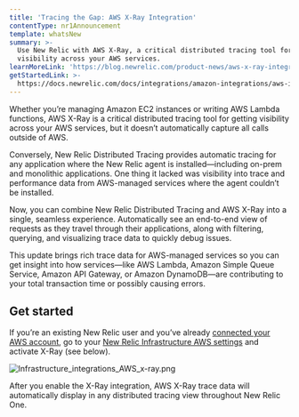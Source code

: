 ```yaml
---
title: 'Tracing the Gap: AWS X-Ray Integration'
contentType: nr1Announcement
template: whatsNew
summary: >-
  Use New Relic with AWS X-Ray, a critical distributed tracing tool for getting
  visibility across your AWS services.
learnMoreLink: 'https://blog.newrelic.com/product-news/aws-x-ray-integration/'
getStartedLink: >-
  https://docs.newrelic.com/docs/integrations/amazon-integrations/aws-integrations-list/aws-x-ray-monitoring-integration
---
```


Whether you’re managing Amazon EC2 instances or writing AWS Lambda functions, AWS X-Ray is a critical distributed tracing tool for getting visibility across your AWS services, but it doesn’t automatically capture all calls outside of AWS.

Conversely, New Relic Distributed Tracing provides automatic tracing for any application where the New Relic agent is installed—including on-prem and monolithic applications. One thing it lacked was visibility into trace and performance data from AWS-managed services where the agent couldn’t be installed.

Now, you can combine New Relic Distributed Tracing and AWS X-Ray into a single, seamless experience. Automatically see an end-to-end view of requests as they travel through their applications, along with filtering, querying, and visualizing trace data to quickly debug issues.

This update brings rich trace data for AWS-managed services so you can get insight into how services—like AWS Lambda, Amazon Simple Queue Service, Amazon API Gateway, or Amazon DynamoDB—are contributing to your total transaction time or possibly causing errors.

## Get started

If you’re an existing New Relic user and you’ve already [connected your AWS account](https://docs.newrelic.com/docs/integrations/amazon-integrations/get-started/connect-aws-infrastructure), go to your [New Relic Infrastructure AWS settings](https://infrastructure.newrelic.com) and activate X-Ray (see below).

![Infrastructure_integrations_AWS_x-ray.png](./images/Infrastructure_integrations_AWS_x-ray.png "Infrastructure_integrations_AWS_x-ray.png")

After you enable the X-Ray integration, AWS X-Ray trace data will automatically display in any distributed tracing view throughout New Relic One.
